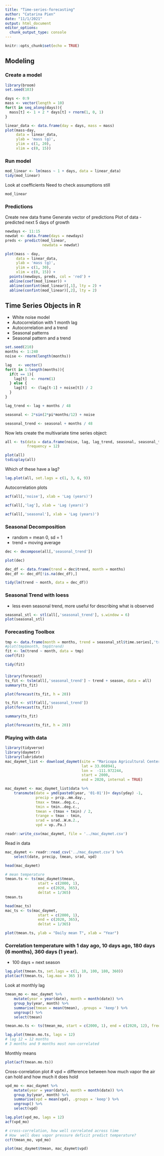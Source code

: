 ```yaml
---
title: "Time-series-forecasting"
author: "Catarina Pien"
date: "11/1/2021"
output: html_document
editor_options: 
  chunk_output_type: console
---
```


```r
knitr::opts_chunk$set(echo = TRUE)
```

## Modeling

### Create a model
```r
library(broom)
set.seed(103)

days <- 0:9
mass <- vector(length = 10)
for(t in seq_along(days)){
  mass[t] <- 1 + 2 * days[t] + rnorm(1, 0, 1)
}

linear_data <- data.frame(day = days, mass = mass)
plot(mass~day, 
     data = linear_data, 
     ylab = 'mass (g)', 
     ylim = c(1, 20),
     xlim = c(0, 15))
```

### Run model
```r
mod_linear <- lm(mass ~ 1 + days, data = linear_data)
tidy(mod_linear)
```

Look at coefficients
Need to check assumptions still
```r
mod_linear
```


### Predictions
Create new data frame
Generate vector of predictions
Plot of data - predicted next 5 days of growth
```r
newdays <- 11:15
newdat <- data.frame(days = newdays)
preds <- predict(mod_linear, 
                 newdata = newdat)

plot(mass ~ day, 
     data = linear_data, 
     ylab = 'mass (g)', 
     ylim = c(1, 30),
     xlim = c(0, 15)) +
  points(newdays, preds, col = 'red') +
  abline(coef(mod_linear)) + 
  abline(confint(mod_linear)[,1], lty = 2) +
  abline(confint(mod_linear)[,2], lty = 2)
```

## Time Series Objects in R

* White noise model
* Autocorrelation with 1 month lag
* Autocorrelation and a trend
* Seasonal patterns
* Seasonal pattern and a trend

```r
set.seed(210)
months <- 1:240
noise <- rnorm(length(months))

lag   <- vector() 
for(t in 1:length(months)){
  if(t == 1){
    lag[t]  <- rnorm(1)
  } else {
    lag[t]  <- (lag[t-1] + noise[t]) / 2
  }
}

lag_trend <- lag + months / 48

seasonal <- 2*sin(2*pi*months/12) + noise

seasonal_trend <- seasonal + months / 48 

```

Now lets create the multivariate time series object:
```r
all <- ts(data = data.frame(noise, lag, lag_trend, seasonal, seasonal_trend), 
          frequency = 12)

plot(all)
tsdisplay(all)
```

Which of these have a lag?
```r
lag.plot(all, set.lags = c(1, 3, 6, 9))
```

Autocorrelation plots
```r
acf(all[,'noise'], xlab = 'Lag (years)')

```

```r
acf(all[,'lag'], xlab = 'Lag (years)')
```

```r
acf(all[,'seasonal'], xlab = 'Lag (years)')
```


### Seasonal Decomposition

* random = mean 0, sd = 1
* trend = moving average
```r
dec <- decompose(all[,'seasonal_trend'])

plot(dec)
```


```r
dec_df <- data.frame(trend = dec$trend, month = months)
dec_df <- dec_df[!is.na(dec_df),]

tidy(lm(trend ~ month, data = dec_df))
```

### Seasonal Trend with loess

* less even seasonal trend, more useful for describing what is observed
```r
seasonal_stl <- stl(all[,'seasonal_trend'], s.window = 6)
plot(seasonal_stl)
```

### Forecasting Toolbox
```r
tmp <- data.frame(month = months, trend = seasonal_stl$time.series[,'trend'])
#plot(tmp$month, tmp$trend)
fit <- lm(trend ~ month, data = tmp)
coef(fit)
```

```r
tidy(fit)
```

### 
```r
library(forecast)
ts_fit <- tslm(all[,'seasonal_trend'] ~ trend + season, data = all)
summary(ts_fit)

```

```r
plot(forecast(ts_fit, h = 20))
```

```r
ts_fit <- stlf(all[,'seasonal_trend'])
plot(forecast(ts_fit))

```

```r
summary(ts_fit)
```

```r
plot(forecast(ts_fit, h = 20))
```

### Playing with data
```r
library(tidyverse)
library(daymetr)
library(lubridate)
mac_daymet_list <- download_daymet(site = "Maricopa Agricultural Center",
                                   lat = 33.068941,
                                   lon =  -111.972244,
                                   start = 2000,
                                   end = 2020, internal = TRUE)

mac_daymet <- mac_daymet_list$data %>% 
    transmute(date = ymd(paste0(year, '01-01'))+ days(yday) -1, 
              precip = prcp..mm.day., 
              tmax = tmax..deg.c.,
              tmin = tmin..deg.c.,
              tmean = (tmax + tmin) / 2,
              trange = tmax - tmin,
              srad = srad..W.m.2.,
              vpd = vp..Pa.) 

readr::write_csv(mac_daymet, file = '../mac_daymet.csv')
```

Read in data
```r
mac_daymet <- readr::read_csv('../mac_daymet.csv') %>% 
    select(date, precip, tmean, srad, vpd)

head(mac_daymet)
```

```r
# mean temperature
tmean.ts <- ts(mac_daymet$tmean, 
               start = c(2000, 1), 
               end = c(2020, 365), 
               deltat = 1/365)
tmean.ts

head(mac_ts)
mac_ts <- ts(mac_daymet, 
               start = c(2000, 1), 
               end = c(2020, 365), 
               deltat = 1/365)
```

```r
plot(tmean.ts, ylab = "Daily mean T", xlab = "Year")
```

### Correlation temperature with 1 day ago, 10 days ago, 180 days (6 months), 360 days (1 year).
* 100 days = next season
```r
lag.plot(tmean.ts, set.lags = c(1, 10, 100, 180, 360))
plot(acf(tmean.ts, lag.max = 365 ))
```

Look at monthly lag
```r
tmean_mo <- mac_daymet %>% 
    mutate(year = year(date), month = month(date)) %>% 
    group_by(year, month) %>% 
    summarise(tmean = mean(tmean), .groups = 'keep') %>% 
    ungroup() %>% 
    select(tmean)

tmean.mo.ts <- ts(tmean_mo, start = c(2000, 1), end = c(2020, 12), frequency = 12)

lag.plot(tmean.mo.ts, lags = 12)
# lag 12 = 12 months
# 3 months and 9 months most non-correlated
```

Monthly means
```r
plot(acf(tmean.mo.ts))

```


Cross-correlation plot
# vpd = difference between how much vapor the air can hold and how much it does hold
```r
vpd_mo <- mac_daymet %>% 
    mutate(year = year(date), month = month(date)) %>% 
    group_by(year, month) %>% 
    summarise(vpd = mean(vpd), .groups = 'keep') %>% 
    ungroup() %>% 
    select(vpd)

lag.plot(vpd_mo, lags = 12)
acf(vpd_mo)

# cross-correlation, how well correlated across time
# How  well does vapor pressure deficit predict temperature?
ccf(tmean_mo, vpd_mo)

plot(mac_daymet$tmean, mac_daymet$vpd)
```



